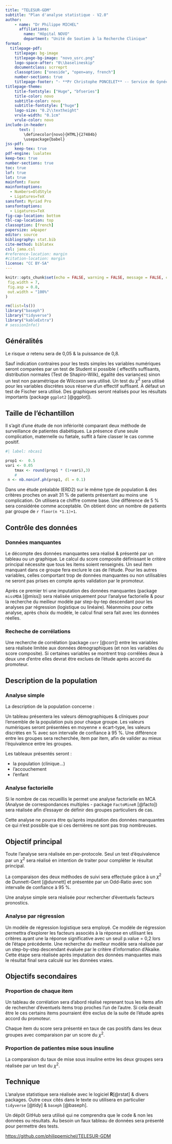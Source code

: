 ```yaml
---
title: "TELESUR-GDM"
subtitle: "Plan d'analyse statistique - V2.0"
author: 
    - name: "Dr Philippe MICHEL"
      affiliations:
        name: "Hôpital NOVO"
        department: "Unité de Soutien à la Recherche Clinique"
format: 
  titlepage-pdf:
    titlepage: bg-image
    titlepage-bg-image: "novo_usrc.png"
    logo-space-after: "0\\baselineskip"
    documentclass: scrreprt
    classoption: ["oneside", "open=any, french"]
    number-sections: true
    titlepage-footer: "- **Pr Christophe PONCELET** -- Service de Gynécologie-Obstétrique -- Hôpital NOVO (Site Pontoise)\\newline - **Dr Catherine CAMPINOS** -- Service d'Endocrinologie - Diabétologie  -- Hôpital NOVO (Site Pontoise)\\newline Télésurveillance glycémique du diabète gestationnel via l’application *MyDiabby* vs le suivi classique par le carnet patient\\newline Étude rétrospective monocentrique\\newline \\today"
titlepage-theme:
    title-fontstyle: ["Huge", "bfseries"]
    title-color: novo
    subtitle-color: novo
    subtitle-fontstyle: ["huge"]
    logo-size: "0.2\\textheight"
    vrule-width: "0.1cm"
    vrule-color: novo
include-in-header:
      text: |
        \definecolor{novo}{HTML}{27484b}
        \usepackage{babel}
jss-pdf:
    keep-tex: true   
pdf-engine: lualatex
keep-tex: true
number-sections: true
toc: true
lof: true
lot: true
mainfont: Faune
mainfontoptions:
  - Numbers=OldStyle
  - Ligatures=TeX
sansfont: Myriad Pro
sansfontoptions:
  - Ligatures=TeX
fig-cap-location: bottom
tbl-cap-location: top
classoption: [french]
papersize: a4paper
editor: source
bibliography: stat.bib
cite-method: biblatex
csl: jama.csl
#reference-location: margin
#citation-location: margin
license: "CC BY-SA"
---
```


```r
knitr::opts_chunk$set(echo = FALSE, warning = FALSE, message = FALSE, cache = FALSE,
 fig.width = 7,
 fig.asp = 0.8,
 out.width = "100%"
)
```

```r
rm(list=ls())
library("baseph")
library("tidyverse")
library("kableExtra")
# sessionInfo()
```

## Généralités

Le risque $\alpha$ retenu sera de 0,05 & la puissance de 0,8.

Sauf indication contraires pour les tests simples les variables numériques seront comparées par un test de Student si possible ( effectifs suffisants, distribution normales (Test de Shapiro-Wilk), égalité des variances) sinon un test non paramétrique de Wilcoxon sera utilisé. Un test du $\chi^2$ sera utilisé pour les variables discrètes sous réserve d'un effectif suffisant. À défaut un test de Fischer sera utilisé. Des graphiques seront réalisés pour les résultats importants (package `ggplot2` [@ggplot]).

## Taille de l'échantillon
 
Il s'agit d'une étude de non infériorité comparant deux méthode de surveillance de patientes diabétiques. La présence d'une seule complication, maternelle ou fœtale, suffit à faire classer le cas comme positif. 

```r
#| label: nbcas1

prop1 <-  0.5
vari <- 0.05
    tmax <- round(prop1 * (1+vari),3)
    #
 n <- nb.noninf.ph(prop1, dl = 0.1)
```


Dans une étude préalable (ERD2) sur le même type de population & des critères proches on avait 31 % de patients présentant au moins une complication. On utilisera ce chiffre comme base. Une différence de 5 % sera considérée comme acceptable. On obtient donc un nombre de patients par groupe de `r floor(n *1.1)+1`. 


## Contrôle des données

### Données manquantes

Le décompte des données manquantes sera réalisé & présenté par un tableau ou un graphique. Le calcul du score composite définissant le critère principal nécessite que tous les items soient renseignés. Un seul item manquant dans ce groupe fera exclure le cas de l'étude. Pour les autres variables, celles comportant trop de données manquantes ou non utilisables ne seront pas prises en compte après validation par le promoteur.

Après ce premier tri une imputation des données manquantes (package `missMDA` [@miss]) sera réalisée uniquement pour l'analyse factorielle & pour la recherche du meilleur modèle par step-by-tep descendant pour les analyses par régression (logistique ou linéaire). Néanmoins pour cette analyse, après choix du modèle, le calcul final sera fait avec les données réelles. 

### Recheche de corrélations 

Une recherche de corrélation (package `corr` [@corr]) entre les variables sera réalisée limitée aux données démographiques (et non les variables du score composite). Si certaines variables se montrent trop corrélées deux à deux une d'entre elles devrat être exclues de l'étude après accord du promoteur. 

## Description de la population

### Analyse simple

La description de la population concerne :

Un tableau présentera les valeurs démographiques & cliniques pour l'ensemble de la population puis pour chaque groupe. Les valeurs numériques seront présentées en moyenne ± écart-type, les valeurs discrètes en % avec son intervalle de confiance à 95 %. Une différence entre les groupes sera recherchée, item par item, afin de valider au mieux l'équivalence entre les groupes.

Les tableaux présentés seront : 

- la population (clinique...)
- l'accouchement
- l'enfant


### Analyse factorielle

Si le nombre de cas recueillis le permet une analyse factorielle en MCA (Analyse de correspondances multiples - package `FactoMineR` [@facto]) sera réalisée afin d'essayer de définir des groupes particuliers de cas.

Cette analyse ne pourra être qu'après imputation des données manquantes ce qui n'est possible que si ces dernières ne sont pas trop nombreuses.

## Objectif principal

Toute l'analyse sera réalisée en per-protocole. Seul un test d'équivalence par un $\chi^2$ sera réalisé en intention de traiter pour compléter le résultat principal.

La comparaison des deux méthodes de suivi sera effectuée grâce à un $\chi^2$ de Dunnett-Gent [@dunnett] et présentée par un Odd-Ratio avec son intervalle de confiance à 95 %.
 

Une analyse simple sera réalisée pour rechercher d'éventuels facteurs pronostics.


### Analyse par régression

Un modèle de régression logistique sera employé. Ce modèle de régression permettra d’explorer les facteurs associés à la réponse en utilisant les critères ayant une la réponse significative avec un seuil p.value = 0,2 lors de l'étape précédente. Une recherche du meilleur modèle sera réalisée par un step-by-step descendant évaluée par le critère d’information d’Akaike. Cette étape sera réalisée après imputation des données manquantes mais le résultat final sera calculé sur les données vraies. 

## Objectifs secondaires

### Proportion de chaque item

Un tableau de corrélation sera d'abord réalisé reprenant tous les items afin de rechercher d'éventuels items trop proches l'un de l'autre.  Si cela devait être le ces certains items pourraient être exclus de la suite de l'étude après accord du promoteur. 

Chaque item du score sera présenté en taux de cas positifs dans les deux groupes avec comparaison par un score du $\chi^2$. 

### Proportion de patientes mise sous insuline

La comparaison du taux de mise sous insuline entre les deux groupes sera réalisée par un test du $\chi^2$. 

## Technique {.appendix}

L'analyse statistique sera réalisée avec le logiciel **R**[@rstat] & divers packages. Outre ceux cités dans le texte ou utilisera en particulier `tidyverse` [@tidy] & `baseph` [@baseph].

Un dépôt GitHub sera utilisé qui ne comprendra que le code & non les données ou résultats. Au besoin un faux tableau de données sera présenté pour permettre des tests.

<https://github.com/philippemichel/TELESUR-GDM>
